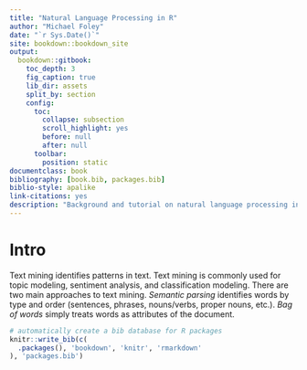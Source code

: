 ```yaml
--- 
title: "Natural Language Processing in R"
author: "Michael Foley"
date: "`r Sys.Date()`"
site: bookdown::bookdown_site
output:
  bookdown::gitbook:
    toc_depth: 3
    fig_caption: true
    lib_dir: assets
    split_by: section
    config:
      toc:
        collapse: subsection
        scroll_highlight: yes
        before: null
        after: null
      toolbar:
        position: static
documentclass: book
bibliography: [book.bib, packages.bib]
biblio-style: apalike
link-citations: yes
description: "Background and tutorial on natural language processing in R (topic modeling, sentiment analysis) using R."
---
```


# Intro {-}

Text mining identifies patterns in text. Text mining is commonly used for topic modeling, sentiment analysis, and classification modeling. There are two main approaches to text mining.  *Semantic parsing* identifies words by type and order (sentences, phrases, nouns/verbs, proper nouns, etc.).  *Bag of words* simply treats words as attributes of the document.

```r
# automatically create a bib database for R packages
knitr::write_bib(c(
  .packages(), 'bookdown', 'knitr', 'rmarkdown'
), 'packages.bib')
```
